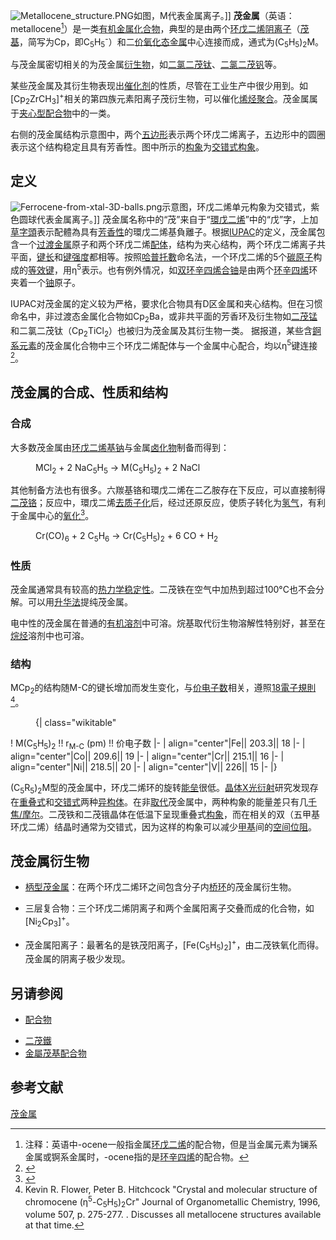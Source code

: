 [[File:Metallocene_structure.PNG|thumb]]如图，M代表金属离子。]]
'''茂金属'''（英语：metallocene<ref>注释：英语中-ocene一般指金属[[环戊二烯|环戊二烯]]的配合物，但是当金属元素为镧系金属或锕系金属时，-ocene指的是[[环辛四烯|环辛四烯]]的配合物。</ref>）是一类[[有机金属化合物|有机金属化合物]]，典型的是由两个[[环戊二烯|环戊二烯]][[离子|阴离子]]（[[茂基|茂基]]，简写为Cp，即C<sub>5</sub>H<sub>5</sub><sup>-</sup>）和二[[化合价|价]][[氧化态|氧化态]][[金属|金属]]中心连接而成，通式为(C<sub>5</sub>H<sub>5</sub>)<sub>2</sub>M。

与茂金属密切相关的为茂金属[[衍生物|衍生物]]，如[[二氯二茂钛|二氯二茂钛]]、[[二氯二茂钒|二氯二茂钒]]等。

某些茂金属及其衍生物表现出[[催化剂|催化剂]]的性质，尽管在工业生产中很少用到。如[Cp<sub>2</sub>ZrCH<sub>3</sub>]<sup>+</sup>相关的第四族元素阳离子茂衍生物，可以催化[[齊格勒-納塔催化劑|烯烃聚合]]。茂金属属于[[夹心型配合物|夹心型配合物]]中的一类。

右侧的茂金属结构示意图中，两个[[五边形|五边形]]表示两个环戊二烯离子，五边形中的圆圈表示这个结构稳定且具有芳香性。图中所示的[[构象|构象]]为[[交错式构象|交错式构象]]。

==定义==
[[File:Ferrocene-from-xtal-3D-balls.png|thumb]]示意图，环戊二烯单元构象为交错式，紫色圆球代表金属离子。]]
茂金属名称中的“茂”来自于“[[環戊二烯|環戊二烯]]”中的“戊”字，上加[[草字頭|草字頭]]表示配體為具有[[芳香性|芳香性]]的環戊二烯基負離子。根据[[IUPAC|IUPAC]]的定义，茂金属包含一个[[过渡金属|过渡金属]]原子和两个环戊二烯[[配体|配体]]，结构为夹心结构，两个环戊二烯离子共平面，[[键长|键长]]和[[键强度|键强度]]都相等。按照[[哈普托數|哈普托數]]命名法，一个环戊二烯的5个[[碳原子|碳原子]]构成的[[等效键|等效键]]，用η<sup>5</sup>表示。也有例外情况，如[[双环辛四烯合铀|双环辛四烯合铀]]是由两个[[环辛四烯|环辛四烯]]环夹着一个[[铀|铀]]原子。

IUPAC对茂金属的定义较为严格，要求化合物具有D区金属和夹心结构。但在习惯命名中，非过渡态金属化合物如Cp<sub>2</sub>Ba，或非共平面的芳香环及衍生物如[[二茂锰|二茂锰]]和二氯二茂钛（Cp<sub>2</sub>TiCl<sub>2</sub>）也被归为茂金属及其衍生物一类。
据报道，某些含[[錒系元素|錒系元素]]的茂金属化合物中三个环戊二烯配体与一个金属中心配合，均以η<sup>5</sup>键连接<ref>{{cite journal | journal = [[Inorg._Chem.|Inorg. Chem.]] | doi = 10.1021/ic00231a008 | title = Chemistry of trivalent uranium metallocenes: Electron-transfer reactions. Synthesis and characterization of [(MeC5H4)3U]2E (E = S, Se, Te) and the crystal structures of hexakis(methylcyclopentadienyl)sulfidodiuranium and tris(methylcyclopentadienyl)(triphenylphosphine oxide)uranium | year = 1986 | last1 = Brennan | first1 = John G. | last2 = Andersen | first2 = Richard A. | last3 = Zalkin | first3 = Allan | volume = 25 | issue = 11 | pages = 1761–1765}}</ref>。

==茂金属的合成、性质和结构==
{{主条目|夹心型配合物}}
===合成===
大多数茂金属由[[环戊二烯基钠|环戊二烯基钠]]与金属[[卤化物|卤化物]]制备而得到：

:MCl<sub>2</sub>  +  2 NaC<sub>5</sub>H<sub>5</sub>  →  M(C<sub>5</sub>H<sub>5</sub>)<sub>2</sub>  +  2 NaCl
其他制备方法也有很多。六羰基铬和環戊二烯在二乙胺存在下反应，可以直接制得[[二茂铬|二茂铬]]；反应中，環戊二烯[[去质子化|去质子化]]后，经过还原反应，使质子转化为[[氢气|氢气]]，有利于金属中心的[[氧化|氧化]]<ref>{{cite journal |last1= Fischer|first1= E. O.|authorlink1= Ernst Otto Fischer|last2= Hafner|first2= W. Z.|year= 1955|title= Cyclopentadienyl-Chrom-Tricarbonyl-Wasserstoff|journal= Z. Naturforsch B.|volume= 10|issue= 3|pages= 140–143|language= de}}</ref>。
:Cr(CO)<sub>6</sub> + 2 C<sub>5</sub>H<sub>6</sub>  →   Cr(C<sub>5</sub>H<sub>5</sub>)<sub>2</sub> + 6 CO + H<sub>2</sub>
===性质===
茂金属通常具有较高的[[热力学稳定性|热力学稳定性]]。二茂铁在空气中加热到超过100°C也不会分解。可以用[[升华|升华法]]提纯茂金属。

电中性的茂金属在普通的[[有机溶剂|有机溶剂]]中可溶。烷基取代衍生物溶解性特别好，甚至在[[烷烃|烷烃]]溶剂中也可溶。

===结构===
MCp<sub>2</sub>的结构随M-C的键长增加而发生变化，与[[价电子|价电子数]]相关，遵照[[18電子規則|18電子規則]]<ref>Kevin R. Flower, Peter B. Hitchcock "Crystal and molecular structure of chromocene (η<sup>5</sup>-C<sub>5</sub>H<sub>5</sub>)<sub>2</sub>Cr" Journal of Organometallic Chemistry, 1996, volume 507, p. 275-277. {{DOI|10.1016/0022-328X(95)05747-D}}. Discusses all metallocene structures available at that time.</ref>。
:{| class="wikitable"
! M(C<sub>5</sub>H<sub>5</sub>)<sub>2</sub> !! r<sub>M-C</sub> (pm) !! 价电子数
|-
| align="center"|Fe|| 203.3|| 18
|-
| align="center"|Co|| 209.6|| 19
|-
| align="center"|Cr|| 215.1|| 16
|-
| align="center"|Ni|| 218.5|| 20
|-
| align="center"|V|| 226|| 15
|-
|}


(C<sub>5</sub>R<sub>5</sub>)<sub>2</sub>M型的茂金属中，环戊二烯环的旋转[[能垒|能垒]]很低。[[晶体|晶体]][[X光散射技术|X光衍射]]研究发现存在[[重叠式构象|重叠式]]和[[交错式构象|交错式]]两种[[异构体|异构体]]。在非[[取代反应|取代]]茂金属中，两种构象的能量差只有几[[焦耳每摩尔|千焦/摩尔]]。二茂铁和二茂锇晶体在低温下呈现重叠式[[構象異構|构象]]，而在相关的双（五甲基环戊二烯）结晶时通常为交错式，因为这样的构象可以减少[[甲基|甲基]]间的[[空间位阻|空间位阻]]。

==茂金属衍生物==

*[[柄型茂金属|柄型茂金属]]：在两个环戊二烯环之间包含分子内[[桥环化合物|桥环]]的茂金属衍生物。

*三层复合物：三个环戊二烯阴离子和两个金属阳离子交叠而成的化合物，如[Ni<sub>2</sub>Cp<sub>3</sub>]<sup>+</sup>。

*茂金属阳离子：最著名的是铁茂阳离子，[Fe(C<sub>5</sub>H<sub>5</sub>)<sub>2</sub>]<sup>+</sup>，由二茂铁氧化而得。茂金属的阴离子极少发现。
==另请参阅==
*[[配合物|配合物]]

*[[二茂鐵|二茂鐵]]
*[[金屬茂基配合物|金屬茂基配合物]]

==参考文献==

{{reflist}}

{{organometallics}}
{{茂金属}}

[[Category:茂金属|]]